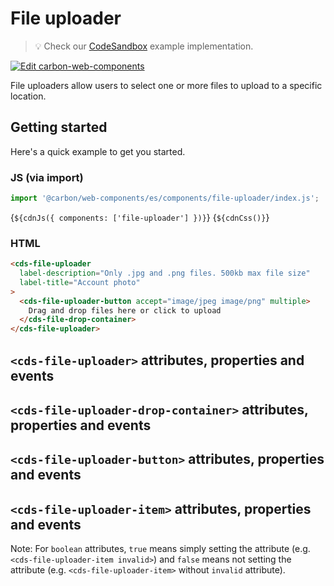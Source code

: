 
<Meta of={FileUploaderStories} />

# File uploader

> 💡 Check our
> [CodeSandbox](https://codesandbox.io/s/github/carbon-design-system/carbon-for-ibm-dotcom/tree/feat/main/packages/carbon-web-components/examples/codesandbox/basic/components/file-uploader)
> example implementation.

[![Edit carbon-web-components](https://codesandbox.io/static/img/play-codesandbox.svg)](https://codesandbox.io/s/github/carbon-design-system/carbon-for-ibm-dotcom/tree/feat/main/packages/carbon-web-components/examples/codesandbox/basic/components/file-uploader)

File uploaders allow users to select one or more files to upload to a specific
location.

## Getting started

Here's a quick example to get you started.

### JS (via import)

```javascript
import '@carbon/web-components/es/components/file-uploader/index.js';
```

<Markdown>{`${cdnJs({ components: ['file-uploader'] })}`}</Markdown>
<Markdown>{`${cdnCss()}`}</Markdown>

### HTML

```html
<cds-file-uploader
  label-description="Only .jpg and .png files. 500kb max file size"
  label-title="Account photo"
>
  <cds-file-uploader-button accept="image/jpeg image/png" multiple>
    Drag and drop files here or click to upload
  </cds-file-drop-container>
</cds-file-uploader>
```

## `<cds-file-uploader>` attributes, properties and events

<ArgTypes of="cds-file-uploader" />

## `<cds-file-uploader-drop-container>` attributes, properties and events

<ArgTypes of="cds-file-uploader-drop-container" />

## `<cds-file-uploader-button>` attributes, properties and events

<ArgTypes of="cds-file-uploader-button" />

## `<cds-file-uploader-item>` attributes, properties and events

Note: For `boolean` attributes, `true` means simply setting the attribute (e.g.
`<cds-file-uploader-item invalid>`) and `false` means not setting the attribute
(e.g. `<cds-file-uploader-item>` without `invalid` attribute).

<ArgTypes of="cds-file-uploader-item" />
